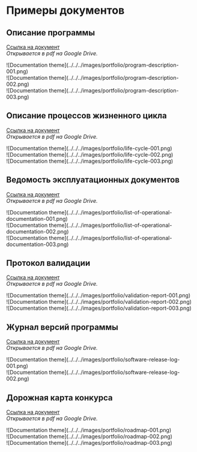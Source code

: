 # Примеры документов

## Описание программы

[Ссылка на документ](https://drive.google.com/file/d/16OCnFD6tYP3QDlVScs__JUQhpsILeLZO/view?usp=share_link)  
*Открывается в pdf на Google Drive.*  

<div style={{display: "flex", justifyContent: "space-between", gap: "5px", margin: "20px auto"}}>
	<div style={{border: "1px solid grey", borderRadius: "10px", overflow: "hidden"}}>![Documentation theme](../../../images/portfolio/program-description-001.png)</div>
	<div style={{border: "1px solid grey", borderRadius: "10px", overflow: "hidden"}}>![Documentation theme](../../../images/portfolio/program-description-002.png)</div>
	<div style={{border: "1px solid grey", borderRadius: "10px", overflow: "hidden"}}>![Documentation theme](../../../images/portfolio/program-description-003.png)</div>
</div>

## Описание процессов жизненного цикла

[Ссылка на документ](https://drive.google.com/file/d/1Yv3s0gPDHekN2_OKb9_uxEgpz9ihEHIs/view?usp=sharing)  
*Открывается в pdf на Google Drive.*  

<div style={{display: "flex", justifyContent: "space-between", gap: "5px", margin: "20px auto"}}>
	<div style={{border: "1px solid grey", borderRadius: "10px", overflow: "hidden"}}>![Documentation theme](../../../images/portfolio/life-cycle-001.png)</div>
	<div style={{border: "1px solid grey", borderRadius: "10px", overflow: "hidden"}}>![Documentation theme](../../../images/portfolio/life-cycle-002.png)</div>
	<div style={{border: "1px solid grey", borderRadius: "10px", overflow: "hidden"}}>![Documentation theme](../../../images/portfolio/life-cycle-003.png)</div>
</div>

## Ведомость эксплуатационных документов

[Ссылка на документ](https://drive.google.com/file/d/1twqfreyo5l2q_VVE6RVsSiFhCdx9RULh/view?usp=sharing)  
*Открывается в pdf на Google Drive.*  

<div style={{display: "flex", justifyContent: "space-between", gap: "5px", margin: "20px auto"}}>
	<div style={{border: "1px solid grey", borderRadius: "10px", overflow: "hidden"}}>![Documentation theme](../../../images/portfolio/list-of-operational-documentation-001.png)</div>
	<div style={{border: "1px solid grey", borderRadius: "10px", overflow: "hidden"}}>![Documentation theme](../../../images/portfolio/list-of-operational-documentation-002.png)</div>
	<div style={{border: "1px solid grey", borderRadius: "10px", overflow: "hidden"}}>![Documentation theme](../../../images/portfolio/list-of-operational-documentation-003.png)</div>
</div>

## Протокол валидации

[Ссылка на документ](https://drive.google.com/file/d/1sjZrKdc1PT-WDwxrhp8rWChtETTFNMDX/view?usp=sharing)  
*Открывается в pdf на Google Drive.*  

<div style={{display: "flex", justifyContent: "space-between", gap: "5px", margin: "20px auto"}}>
	<div style={{border: "1px solid grey", borderRadius: "10px", overflow: "hidden"}}>![Documentation theme](../../../images/portfolio/validation-report-001.png)</div>
	<div style={{border: "1px solid grey", borderRadius: "10px", overflow: "hidden"}}>![Documentation theme](../../../images/portfolio/validation-report-002.png)</div>
	<div style={{border: "1px solid grey", borderRadius: "10px", overflow: "hidden"}}>![Documentation theme](../../../images/portfolio/validation-report-003.png)</div>
</div>

## Журнал версий программы

[Ссылка на документ](https://drive.google.com/file/d/1TQ-lL82ISj4GEHU_Sa_5x9wCN1HYSXhM/view?usp=sharing)  
*Открывается в pdf на Google Drive.*  

<div style={{display: "flex", justifyContent: "flex-start", gap: "5px", margin: "20px auto"}}>
	<div style={{maxWidth: "272px", border: "1px solid grey", borderRadius: "10px", overflow: "hidden"}}>![Documentation theme](../../../images/portfolio/software-release-log-001.png)</div>
	<div style={{maxWidth: "272px", border: "1px solid grey", borderRadius: "10px", overflow: "hidden"}}>![Documentation theme](../../../images/portfolio/software-release-log-002.png)</div>
</div>

## Дорожная карта конкурса

[Ссылка на документ](https://drive.google.com/file/d/16QpAkJR25ulz-IeC2Zc9fkreWypIFWi6/view?usp=sharing)  
*Открывается в pdf на Google Drive.*  

<div style={{display: "flex", justifyContent: "flex-start", gap: "5px", margin: "20px auto"}}>
	<div style={{maxWidth: "272px", border: "1px solid grey", borderRadius: "10px", overflow: "hidden"}}>![Documentation theme](../../../images/portfolio/roadmap-001.png)</div>
	<div style={{maxWidth: "272px", border: "1px solid grey", borderRadius: "10px", overflow: "hidden"}}>![Documentation theme](../../../images/portfolio/roadmap-002.png)</div>
	<div style={{maxWidth: "272px", border: "1px solid grey", borderRadius: "10px", overflow: "hidden"}}>![Documentation theme](../../../images/portfolio/roadmap-003.png)</div>
</div>
